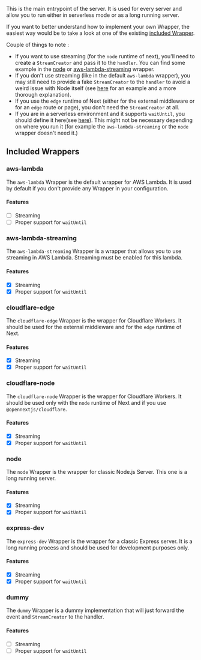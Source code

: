 This is the main entrypoint of the server. It is used for every server and allow you to run either in serverless mode or as a long running server.

If you want to better understand how to implement your own Wrapper, the easiest way would be to take a look at one of the existing [included Wrapper](https://github.com/opennextjs/opennextjs-aws/tree/main/packages/open-next/src/overrides/wrappers).

Couple of things to note :
- If you want to use streaming (for the `node` runtime of next), you'll need to create a `StreamCreator` and pass it to the `handler`. You can find some example in the [node](https://github.com/opennextjs/opennextjs-aws/blob/main/packages/open-next/src/overrides/wrappers/node.ts) or [aws-lambda-streaming](https://github.com/opennextjs/opennextjs-aws/blob/main/packages/open-next/src/overrides/wrappers/aws-lambda-streaming.ts) wrapper.
- If you don't use streaming (like in the default `aws-lambda` wrapper), you may still need to provide a fake `StreamCreator` to the `handler` to avoid a weird issue with Node itself (see [here](https://github.com/opennextjs/opennextjs-aws/blob/f685ddea8f8a5c82591dc02713aff7138f2d9896/packages/open-next/src/overrides/wrappers/aws-lambda.ts#L49-L65) for an example and a more thorough explanation).
- If you use the `edge` runtime of Next (either for the external middleware or for an `edge` route or page), you don't need the `StreamCreator` at all.
- If you are in a serverless environment and it supports `waitUntil`, you should define it here(see [here](https://github.com/opennextjs/opennextjs-aws/blob/f685ddea8f8a5c82591dc02713aff7138f2d9896/packages/open-next/src/overrides/wrappers/cloudflare.ts#L29)). This might not be necessary depending on where you run it (for example the `aws-lambda-streaming` or the `node` wrapper doesn't need it.)


## Included Wrappers

### aws-lambda

The `aws-lambda` Wrapper is the default wrapper for AWS Lambda. It is used by default if you don't provide any Wrapper in your configuration.

#### Features
- [ ] Streaming
- [ ] Proper support for `waitUntil`

### aws-lambda-streaming

The `aws-lambda-streaming` Wrapper is a wrapper that allows you to use streaming in AWS Lambda. Streaming must be enabled for this lambda.

#### Features
- [x] Streaming
- [x] Proper support for `waitUntil`

### cloudflare-edge

The `cloudflare-edge` Wrapper is the wrapper for Cloudflare Workers. It should be used for the external middleware and for the `edge` runtime of Next.

#### Features
- [x] Streaming
- [x] Proper support for `waitUntil`

### cloudflare-node

The `cloudflare-node` Wrapper is the wrapper for Cloudflare Workers. It should be used only with the `node` runtime of Next and if you use `@opennextjs/cloudflare`.

#### Features
- [x] Streaming
- [x] Proper support for `waitUntil`

### node

The `node` Wrapper is the wrapper for classic Node.js Server. This one is a long running server.

#### Features
- [x] Streaming
- [x] Proper support for `waitUntil`

### express-dev

The `express-dev` Wrapper is the wrapper for a classic Express server. It is a long running process and should be used for development purposes only.

#### Features
- [x] Streaming
- [x] Proper support for `waitUntil`

### dummy

The `dummy` Wrapper is a dummy implementation that will just forward the event and `StreamCreator` to the handler.

#### Features
- [ ] Streaming
- [ ] Proper support for `waitUntil`